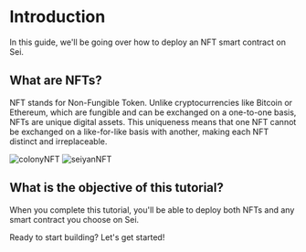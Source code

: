 
# Introduction

In this guide, we'll be going over how to deploy an NFT smart contract on Sei.

## What are NFTs?

NFT stands for Non-Fungible Token. Unlike cryptocurrencies like Bitcoin or Ethereum, which are fungible and can be
exchanged on a one-to-one basis, NFTs are unique digital assets. This uniqueness means that one NFT cannot be
exchanged on a like-for-like basis with another, making each NFT distinct and irreplaceable.

<div
  style={{
    marginTop: "2rem",
    display: "flex",
    justifyContent: "center",
    gap: "2rem",
    width: "100%",
  }}
>
  <Image src={colonyNFT} alt="colonyNFT" width={300} height={300} />
  <Image src={seiyanNFT} alt="seiyanNFT" width={300} height={300} />
</div>

## What is the objective of this tutorial?

When you complete this tutorial, you'll be able to deploy both NFTs and any smart contract you choose on Sei.

Ready to start building? Let's get started!

